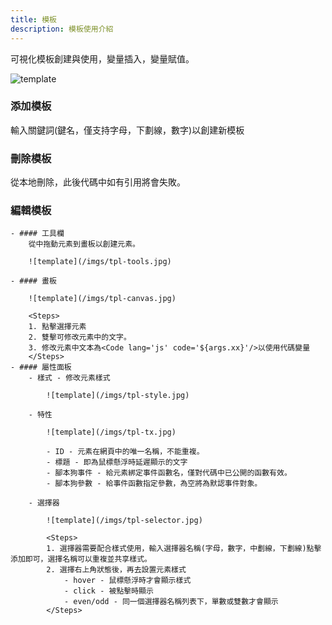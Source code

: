 ```yaml
---
title: 模板
description: 模板使用介紹
---
```



可視化模板創建與使用，變量插入，變量賦值。

![template](/imgs/tpl.jpg)

### 添加模板
輸入關鍵詞(鍵名，僅支持字母，下劃線，數字)以創建新模板
### 刪除模板
從本地刪除，此後代碼中如有引用將會失敗。
### 編輯模板
    - #### 工具欄
        從中拖動元素到畫板以創建元素。

        ![template](/imgs/tpl-tools.jpg)

    - #### 畫板

        ![template](/imgs/tpl-canvas.jpg)

        <Steps>
        1. 點擊選擇元素
        2. 雙擊可修改元素中的文字。
        3. 修改元素中文本為<Code lang='js' code='${args.xx}'/>以使用代碼變量
        </Steps>
    - #### 屬性面板
        - 樣式 - 修改元素樣式

            ![template](/imgs/tpl-style.jpg)

        - 特性

            ![template](/imgs/tpl-tx.jpg)

            - ID - 元素在網頁中的唯一名稱，不能重複。
            - 標題 - 即為鼠標懸浮時延遲顯示的文字
            - 腳本狗事件 - 給元素綁定事件函數名，僅對代碼中已公開的函數有效。
            - 腳本狗參數 - 給事件函數指定參數，為空將為默認事件對象。

        - 選擇器

            ![template](/imgs/tpl-selector.jpg)

            <Steps>
            1. 選擇器需要配合樣式使用，輸入選擇器名稱(字母，數字，中劃線，下劃線)點擊添加即可，選擇名稱可以重複並共享樣式。
            2. 選擇右上角狀態後，再去設置元素樣式
                - hover - 鼠標懸浮時才會顯示樣式
                - click - 被點擊時顯示
                - even/odd - 同一個選擇器名稱列表下，單數或雙數才會顯示
            </Steps>
